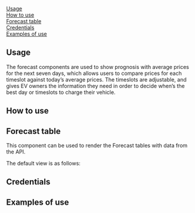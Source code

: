 
<Meta name="Forecast Documentation" />

<Title>Forecast</Title>

[Usage](#usage)  
[How to use](#how-to-use)  
[Forecast table](#forecast-table)  
[Credentials](#credentials)  
[Examples of use](#examples-of-use)

## Usage

The forecast components are used to show prognosis with average prices for the next seven days, which allows users to compare prices for each timeslot against today’s average prices. The timeslots are adjustable, and gives EV owners the information they need in order to decide when’s the best day or timeslots to charge their vehicle.

## How to use

## Forecast table

This component can be used to render the Forecast tables with data from the API.

The default view is as follows:

<Canvas of={ForecastTableStories.Default} />

## Credentials

## Examples of use
